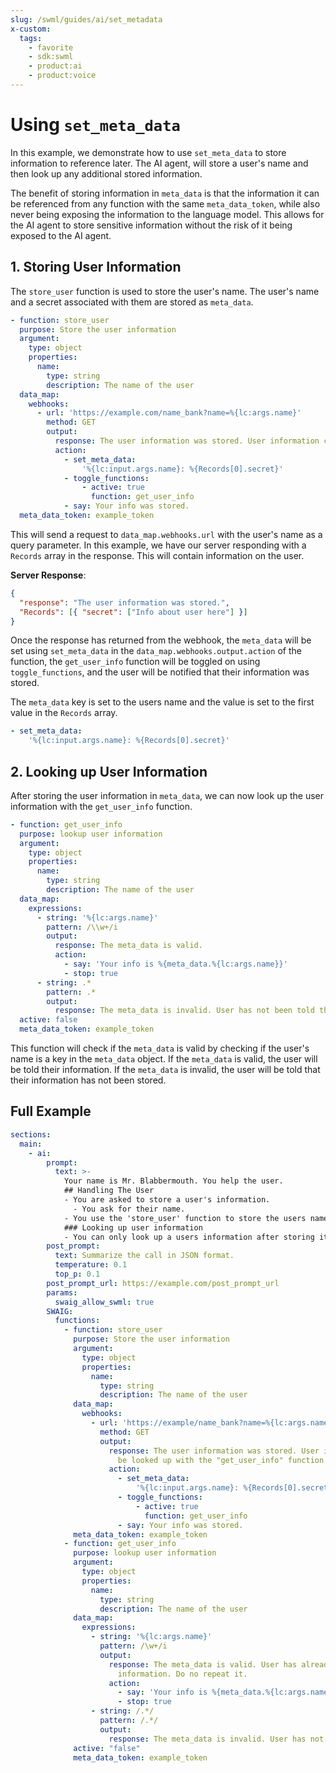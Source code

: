 ```yaml
---
slug: /swml/guides/ai/set_metadata
x-custom:
  tags:
    - favorite
    - sdk:swml
    - product:ai
    - product:voice
---
```


# Using `set_meta_data`

In this example, we demonstrate how to use `set_meta_data` to store information to reference later.
The AI agent, will store a user's name and then look up any additional stored information.

The benefit of storing information in `meta_data` is that the information it can be referenced from any function with the same `meta_data_token`, while also
never being exposing the information to the language model. This allows for the AI agent to store sensitive information without
the risk of it being exposed to the AI agent.

## **1. Storing User Information**

The `store_user` function is used to store the user's name. The user's name and a secret associated with them are stored as `meta_data`.

```yaml andJson
- function: store_user
  purpose: Store the user information
  argument:
    type: object
    properties:
      name:
        type: string
        description: The name of the user
  data_map:
    webhooks:
      - url: 'https://example.com/name_bank?name=%{lc:args.name}'
        method: GET
        output:
          response: The user information was stored. User information can now be looked up with the "get_user_info" function.
          action:
            - set_meta_data:
                '%{lc:input.args.name}: %{Records[0].secret}'
            - toggle_functions:
                - active: true
                  function: get_user_info
            - say: Your info was stored.
  meta_data_token: example_token
```

This will send a request to `data_map.webhooks.url` with the user's name as a query parameter.
In this example, we have our server responding with a `Records` array in the response. This will contain information on the user.

**Server Response**:

```json
{
  "response": "The user information was stored.",
  "Records": [{ "secret": ["Info about user here"] }]
}
```

Once the response has returned from the webhook, the `meta_data` will be set using `set_meta_data` in the `data_map.webhooks.output.action` of the function, the
`get_user_info` function will be toggled on using `toggle_functions`, and the user will be notified that their information was stored.

The `meta_data` key is set to the users name and the value is set to the first value in the `Records` array.

```yaml andJson
- set_meta_data:
    '%{lc:input.args.name}: %{Records[0].secret}'
```

## **2. Looking up User Information**

After storing the user information in `meta_data`, we can now look up the user information with the `get_user_info` function.

```yaml andJson
- function: get_user_info
  purpose: lookup user information
  argument:
    type: object
    properties:
      name:
        type: string
        description: The name of the user
  data_map:
    expressions:
      - string: '%{lc:args.name}'
        pattern: /\\w+/i
        output:
          response: The meta_data is valid.
          action:
            - say: 'Your info is %{meta_data.%{lc:args.name}}'
            - stop: true
      - string: .*
        pattern: .*
        output:
          response: The meta_data is invalid. User has not been told their information.
  active: false
  meta_data_token: example_token
```

This function will check if the `meta_data` is valid by checking if the user's name is a key in the `meta_data` object.
If the `meta_data` is valid, the user will be told their information. If the `meta_data` is invalid, the user will be told that their information has not been stored.

## **Full Example**

```yaml andJson
sections:
  main:
    - ai:
        prompt:
          text: >-
            Your name is Mr. Blabbermouth. You help the user.
            ## Handling The User
            - You are asked to store a user's information.
              - You ask for their name.
            - You use the 'store_user' function to store the users name.
            ### Looking up user information
            - You can only look up a users information after storing it.
        post_prompt:
          text: Summarize the call in JSON format.
          temperature: 0.1
          top_p: 0.1
        post_prompt_url: https://example.com/post_prompt_url
        params:
          swaig_allow_swml: true
        SWAIG:
          functions:
            - function: store_user
              purpose: Store the user information
              argument:
                type: object
                properties:
                  name:
                    type: string
                    description: The name of the user
              data_map:
                webhooks:
                  - url: 'https://example/name_bank?name=%{lc:args.name}'
                    method: GET
                    output:
                      response: The user information was stored. User information can now
                        be looked up with the "get_user_info" function.
                      action:
                        - set_meta_data:
                            '%{lc:input.args.name}: %{Records[0].secret}'
                        - toggle_functions:
                            - active: true
                              function: get_user_info
                        - say: Your info was stored.
              meta_data_token: example_token
            - function: get_user_info
              purpose: lookup user information
              argument:
                type: object
                properties:
                  name:
                    type: string
                    description: The name of the user
              data_map:
                expressions:
                  - string: '%{lc:args.name}'
                    pattern: /\w+/i
                    output:
                      response: The meta_data is valid. User has already been told their
                        information. Do no repeat it.
                      action:
                        - say: 'Your info is %{meta_data.%{lc:args.name}}'
                        - stop: true
                  - string: /.*/
                    pattern: /.*/
                    output:
                      response: The meta_data is invalid. User has not been told their information.
              active: "false"
              meta_data_token: example_token
```
